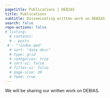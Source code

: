 ```yaml
---
pagetitle: Publications | DEBIAS
title: Publications
subtitle: Disseminating written work on DEBIAS
search: false
repo-actions: false
# listing:
  # contents: 
  # - posts
 # - "!index.qmd"
  # sort: "date desc"
  # type: grid
  # categories: true
  # sort-ui: false
  # filter-ui: false
  # page-size: 30
  # feed: true
---
```

We will be sharing our written work on DEBIAS. 
